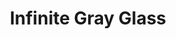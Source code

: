 ---
title: "Infinite Gray Glass"
images:
  color: "MUfCHtba5zu7SyLfWcF35F0RGmfZQJTpMoO9rylSudVXLEYH"
  item: "MUfCHtba5zu75Umi3TuAFiZqO2kyVEsMRbtvcdDWfU0wS4NH"
type: "magic/infinite"
crate: "glass"
unmodifiable: true
winChance: 6
---